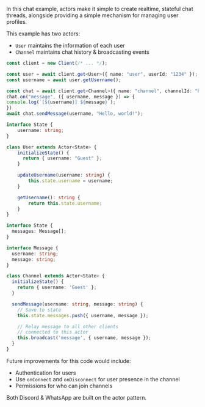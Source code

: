 In this chat example, actors make it simple to create realtime, stateful chat threads, alongside providing a simple mechanism for managing user profiles.

This example has two actors:

- `User` maintains the information of each user
- `Channel` maintains chat history & broadcasting events

<CodeGroup>

```typescript {{ "title": "client.ts" }}
const client = new Client(/* ... */);

const user = await client.get<User>({ name: "user", userId: "1234" });
const username = await user.getUsername();

const chat = await client.get<Channel>({ name: "channel", channelId: "hello-world" });
chat.on("message", ({ username, message }) => {
console.log(`[${username}] ${message}`);
})
await chat.sendMessage(username, "Hello, world!");
````

```typescript {{ "title": "user.ts" }}
interface State {
    username: string;
}

class User extends Actor<State> {
    initializeState() {
      return { username: "Guest" };
    }

    updateUsername(username: string) {
        this.state.username = username;
    }

    getUsername(): string {
        return this.state.username;
    }
}
````

```typescript {{ "title": "channel.ts" }}
interface State {
  messages: Message[];
}

interface Message {
  username: string;
  message: string;
}

class Channel extends Actor<State> {
  initializeState() {
    return { username: 'Guest' };
  }

  sendMessage(username: string, message: string) {
    // Save to state
    this.state.messages.push({ username, message });

    // Relay message to all other clients
    // connected to this actor
    this.broadcast('message', { username, message });
  }
}
```

</CodeGroup>

Future improvements for this code would include:

- Authentication for users
- Use `onConnect` and `onDisconnect` for user presence in the channel
- Permissions for who can join channels

<Tip>Both Discord & WhatsApp are built on the actor pattern.</Tip>